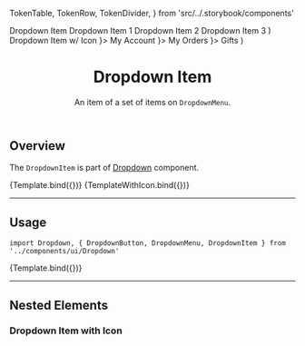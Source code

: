 


  TokenTable,
  TokenRow,
  TokenDivider,
} from 'src/../.storybook/components'

<Meta title="Molecules/Dropdown/DropdownItem" component={DropdownItem} />

  <Dropdown>
    <DropdownButton
      className={style.fsButton}
      data-fs-button-variant="tertiary"
    >
      <Icon name="CaretDown" width="18" height="18" weight="bold" />
      <span>Dropdown Item</span>
    </DropdownButton>
    <DropdownMenu {...args}>
      <DropdownItem>Dropdown Item 1</DropdownItem>
      <DropdownItem>Dropdown Item 2</DropdownItem>
      <DropdownItem>Dropdown Item 3</DropdownItem>
    </DropdownMenu>
  </Dropdown>
)

  <Dropdown>
    <DropdownButton
      className={style.fsButton}
      data-fs-button-variant="tertiary"
    >
      <Icon name="CaretDown" width="18" height="18" weight="bold" />
      <span>Dropdown Item w/ Icon</span>
    </DropdownButton>
    <DropdownMenu {...args}>
      <DropdownItem icon={<Icon name="User" width={24} height={24} />}>
        My Account
      </DropdownItem>
      <DropdownItem icon={<Icon name="Calendar" width={24} height={24} />}>
        My Orders
      </DropdownItem>
      <DropdownItem icon={<Icon name="Gift" width={24} height={24} />}>
        Gifts
      </DropdownItem>
    </DropdownMenu>
  </Dropdown>
)

<header>

# Dropdown Item

An item of a set of items on `DropdownMenu`.

</header>

## Overview

The `DropdownItem` is part of [Dropdown](?path=/docs/molecules-dropdown-default--default-story) component.

<Canvas>
  <Story name="overview-default">{Template.bind({})}</Story>
  <Story name="overview-icon">{TemplateWithIcon.bind({})}</Story>
</Canvas>

---

## Usage

`import Dropdown, { DropdownButton, DropdownMenu, DropdownItem } from '../components/ui/Dropdown'`

<Canvas>
  <Story name="default">{Template.bind({})}</Story>
</Canvas>

<ArgsTable story="default" />

<TokenTable>
  <TokenRow token="--fs-dropdown-item-min-height" value="2.375rem" />
  <TokenRow
    token="--fs-dropdown-item-padding"
    value="var(--fs-spacing-1) var(--fs-spacing-2) var(--fs-spacing-1) var(--fs-spacing-1)"
  />
  <TokenDivider />
  <TokenRow
    token="--fs-dropdown-item-text-size"
    value="var(--fs-text-size-base)"
  />
  <TokenRow
    token="--fs-dropdown-item-text-weight"
    value="var(--fs-text-weight-regular)"
  />
  <TokenDivider />
  <TokenRow
    token="--fs-dropdown-item-color"
    value="var(--fs-color-link)"
    isColor
  />
  <TokenRow
    token="--fs-dropdown-item-bkg-color"
    value="var(--fs-color-tertiary-bkg-light)"
    isColor
  />
  <TokenRow
    token="--fs-dropdown-item-bkg-color-hover"
    value="var(--fs-color-primary-bkg-light)"
    isColor
  />
  <TokenDivider />
  <TokenRow
    token="--fs-dropdown-item-border-bottom-color"
    value="var(--fs-border-color-light)"
  />
</TokenTable>

---

## Nested Elements

### Dropdown Item with Icon

<TokenTable>
  <TokenRow token="--fs-dropdown-item-icon-min-width" value="1.125rem" />
  <TokenRow
    token="--fs-dropdown-item-icon-margin-right"
    value="var(--fs-spacing-0)"
  />
  <TokenRow
    token="--fs-dropdown-item-icon-margin-top"
    value="calc(-1 * var(--fs-spacing-1))"
  />
</TokenTable>
